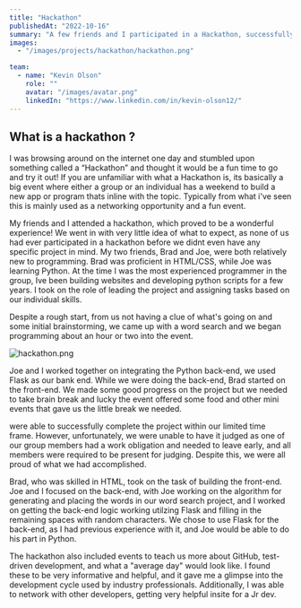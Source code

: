 ```yaml
---
title: "Hackathon"
publishedAt: "2022-10-16"
summary: "A few friends and I participated in a Hackathon, successfully created a word search."
images:
  - "/images/projects/hackathon/hackathon.png"

team:
  - name: "Kevin Olson"
    role: ""
    avatar: "/images/avatar.png"
    linkedIn: "https://www.linkedin.com/in/kevin-olson12/"
---
```



## What is a hackathon ?

I was browsing around on the internet one day and stumbled upon something called a “Hackathon” and thought it would 
be a fun time to go and try it out! If you are unfamiliar with what a Hackathon is, its basically a big event where 
either a group or an individual has a weekend to build a new app or program thats inline with the topic. Typically 
from what i've seen this is mainly used as a networking opportunity and a fun event.

My friends and I attended a hackathon, which proved to be a wonderful experience! We went in with very little idea 
of what to expect, as none of us had ever participated in a hackathon before we didnt even have any specific project
 in mind. My two friends, Brad and Joe, were both relatively new to programming. Brad was proficient in HTML/CSS, 
 while Joe was learning Python. At the time I was the most experienced programmer in the group, Ive been building 
 websites and developing python scripts for a few years. I took on the role of leading the project and assigning 
 tasks based on our individual skills.

Despite a rough start, from us not having a clue of what's going on and some initial brainstorming, we came up with 
a word search and we began programming about an hour or two into the event.

![hackathon.png](/images/projects/hackathon/hackathon.png)

Joe and I worked together on integrating the Python back-end, we used Flask as our bank end. While we were doing the 
back-end, Brad started on the front-end. We made some good progress on the project but we needed to take brain break 
and lucky the event offered some food and other mini events that gave us the little break we needed.

 were able to successfully complete the project within our limited time frame. However, unfortunately, we were unable 
 to have it judged as one of our group members had a work obligation and needed to leave early, and all members were 
 required to be present for judging. Despite this, we were all proud of what we had accomplished.

Brad, who was skilled in HTML, took on the task of building the front-end. Joe and I focused on the back-end, with 
Joe working on the algorithm for generating and placing the words in our word search project, and I worked on getting
 the back-end logic working utilzing Flask and filling in the remaining spaces with random characters. We chose to use
  Flask for the back-end, as I had previous experience with it, and Joe would be able to do his part in Python.

The hackathon also included events to teach us more about GitHub, test-driven development, and what a "average day" 
would look like. I found these to be very informative and helpful, and it gave me a glimpse into the development cycle
 used by industry professionals. Additionally, I was able to network with other developers, getting very helpful insite for a Jr dev.
